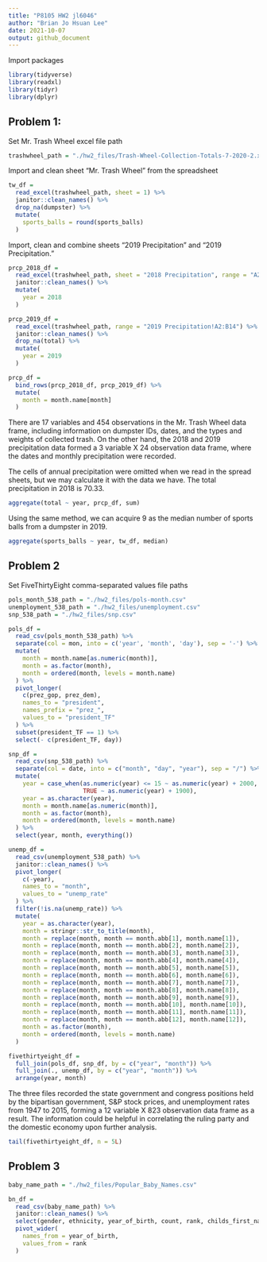 ```yaml
---
title: "P8105 HW2 jl6046"
author: "Brian Jo Hsuan Lee"
date: 2021-10-07
output: github_document
---
```


Import packages

```r
library(tidyverse)
library(readxl)
library(tidyr)
library(dplyr)
```

## Problem 1:

Set Mr. Trash Wheel excel file path

```r
trashwheel_path = "./hw2_files/Trash-Wheel-Collection-Totals-7-2020-2.xlsx"
```

Import and clean sheet "Mr. Trash Wheel" from the spreadsheet

```r
tw_df = 
  read_excel(trashwheel_path, sheet = 1) %>%
  janitor::clean_names() %>%
  drop_na(dumpster) %>%
  mutate(
    sports_balls = round(sports_balls)
  )
```

Import, clean and combine sheets "2019 Precipitation" and "2019 Precipitation."

```r
prcp_2018_df = 
  read_excel(trashwheel_path, sheet = "2018 Precipitation", range = "A2:B14") %>%
  janitor::clean_names() %>%
  mutate(
    year = 2018
  )

prcp_2019_df = 
  read_excel(trashwheel_path, range = "2019 Precipitation!A2:B14") %>%
  janitor::clean_names() %>%
  drop_na(total) %>%
  mutate(
    year = 2019
  )

prcp_df =
  bind_rows(prcp_2018_df, prcp_2019_df) %>%
  mutate(
    month = month.name[month]
  )
```

There are 17 variables and 454 observations in the Mr. Trash Wheel data frame, including information on dumpster IDs, dates, and the types and weights of collected trash. On the other hand, the 2018 and 2019 precipitation data formed a 3 variable X 24 observation data frame, where the dates and monthly precipitation were recorded. 

The cells of annual precipitation were omitted when we read in the spread sheets, but we may calculate it with the data we have. The total precipitation in 2018 is 70.33.

```r
aggregate(total ~ year, prcp_df, sum)
```

Using the same method, we can acquire 9 as the median number of sports balls from a dumpster in 2019. 

```r
aggregate(sports_balls ~ year, tw_df, median)
```


## Problem 2

Set FiveThirtyEight comma-separated values file paths

```r
pols_month_538_path = "./hw2_files/pols-month.csv"
unemployment_538_path = "./hw2_files/unemployment.csv"
snp_538_path = "./hw2_files/snp.csv"
```

```r
pols_df = 
  read_csv(pols_month_538_path) %>% 
  separate(col = mon, into = c('year', 'month', 'day'), sep = '-') %>% 
  mutate(
    month = month.name[as.numeric(month)],
    month = as.factor(month),
    month = ordered(month, levels = month.name)
  ) %>%
  pivot_longer(
    c(prez_gop, prez_dem),
    names_to = "president",
    names_prefix = "prez_",
    values_to = "president_TF"
  ) %>% 
  subset(president_TF == 1) %>% 
  select(- c(president_TF, day))
```

```r
snp_df = 
  read_csv(snp_538_path) %>% 
  separate(col = date, into = c("month", "day", "year"), sep = "/") %>% 
  mutate(
    year = case_when(as.numeric(year) <= 15 ~ as.numeric(year) + 2000,
                     TRUE ~ as.numeric(year) + 1900), 
    year = as.character(year),
    month = month.name[as.numeric(month)],
    month = as.factor(month),
    month = ordered(month, levels = month.name)
  ) %>% 
  select(year, month, everything())
```

```r
unemp_df = 
  read_csv(unemployment_538_path) %>%
  janitor::clean_names() %>% 
  pivot_longer(
    c(-year),
    names_to = "month",
    values_to = "unemp_rate"
  ) %>% 
  filter(!is.na(unemp_rate)) %>% 
  mutate(
    year = as.character(year),
    month = stringr::str_to_title(month),
    month = replace(month, month == month.abb[1], month.name[1]), 
    month = replace(month, month == month.abb[2], month.name[2]), 
    month = replace(month, month == month.abb[3], month.name[3]),
    month = replace(month, month == month.abb[4], month.name[4]), 
    month = replace(month, month == month.abb[5], month.name[5]), 
    month = replace(month, month == month.abb[6], month.name[6]),
    month = replace(month, month == month.abb[7], month.name[7]), 
    month = replace(month, month == month.abb[8], month.name[8]), 
    month = replace(month, month == month.abb[9], month.name[9]),
    month = replace(month, month == month.abb[10], month.name[10]), 
    month = replace(month, month == month.abb[11], month.name[11]), 
    month = replace(month, month == month.abb[12], month.name[12]),
    month = as.factor(month),
    month = ordered(month, levels = month.name)
  )
```

```r
fivethirtyeight_df =
  full_join(pols_df, snp_df, by = c("year", "month")) %>%
  full_join(., unemp_df, by = c("year", "month")) %>% 
  arrange(year, month)
```

The three files recorded the state government and congress positions held by the bipartisan government, S&P stock prices, and unemployment rates from 1947 to 2015, forming a 12 variable X 823 observation data frame as a result. The information could be helpful in correlating the ruling party and the domestic economy upon further analysis.

```r
tail(fivethirtyeight_df, n = 5L)
```

## Problem 3

```r
baby_name_path = "./hw2_files/Popular_Baby_Names.csv"
```

```r
bn_df = 
  read_csv(baby_name_path) %>% 
  janitor::clean_names() %>% 
  select(gender, ethnicity, year_of_birth, count, rank, childs_first_name) %>% 
  pivot_wider(
    names_from = year_of_birth,
    values_from = rank
  )
```

